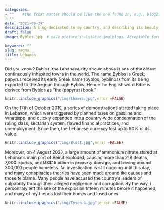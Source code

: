 ```yaml
---
categories:  
- ""    #the front matter should be like the one found in, e.g., blog2.md. It cannot be like the normal Rmd we used
- ""
date: "2021-09-30"
description: A blog dedicated to my country, and describing its beauty, suffering, and contradiction 
draft: false 
image: Byblos.jpg  # save picture in \static\img\blogs. Acceptable formats= jpg, jpeg, or png . Your iPhone pics wont work

keywords: ""
slug: magna
title: Lebanon
---
```

Did you know? Byblos, the Lebanese city shown above is one of the oldest continuously inhabited towns in the world. The name Byblos is Greek; papyrus received its early Greek name (byblos, byblinos) from its being exported to the Aegean through Byblos. Hence the English word Bible is derived from Byblos as “the (papyrus) book.”

```r
knitr::include_graphics("/img/thawra.jpg",error =FALSE)
```

On the 17th of October 2019, a series of demonstrations started taking place in Lebanon, which were triggered by planned taxes on gasoline and Whatsapp, and quickly expanded into a country-wide condemnation of the ruling class, sectarian system, flawed financial practices, and unemployment. Since then, the Lebanese currency lost up to 90% of its value.


```r
knitr::include_graphics("/img/Blast.jpg",error =FALSE)
```

Moreover, on 4 August 2020, a large amount of ammonium nitrate stored at Lebanon's main port of Beirut exploded, causing more than 218 deaths, 7,000 injuries, and US$15 billion in property damage, and leaving around 300,000 people homeless. An investigation is still ongoing until this day, and many conspiracies theories have been made around the causes and those to blame. Many people have accused the country's leaders of culpability through their alleged negligence and corruption.
By the way, i personnaly left the site of the explosion fifteen minutes before it happened, and many of my friends lost their homes and loved ones. 

```r
knitr::include_graphics("/img/Tyson 4.jpg",error =FALSE)
```
